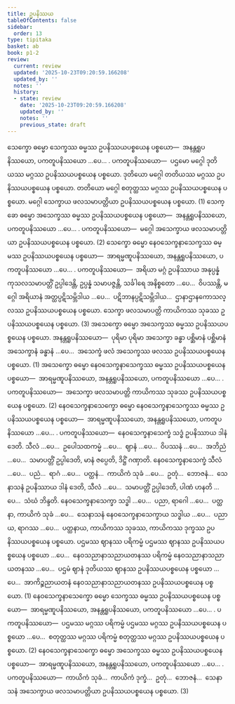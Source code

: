 ```yaml
---
title: ဥပနိဿယ
tableOfContents: false
sidebar:
  order: 13
type: tipitaka
basket: ab
book: p1-2
review:
  current: review
  updated: '2025-10-23T09:20:59.166208'
  updated_by: ''
  notes: ''
  history:
  - state: review
    date: '2025-10-23T09:20:59.166208'
    updated_by: ''
    notes: ''
    previous_state: draft
---
```



<ReviewStatus review={frontmatter.review} showDetails={true} />

<HypothesisAnnotation frontmatter={frontmatter} />

<DynamicBreadcrumb />

<Division number="53" book="p1-2" e="ch" v="37" p="294">

<Paragraph number="1800" book="p1-2">
သေက္ခော ဓမ္မော သေက္ခဿ ဓမ္မဿ ဥပနိဿယပစ္စယေန ပစ္စယော—  အနန္တရူပနိဿယော, ပကတူပနိဿယော …ပေ… . <Emphasis>ပကတူပနိဿယော</Emphasis>—  ပဌမော မဂ္ဂေါ ဒုတိယဿ မဂ္ဂဿ ဥပနိဿယပစ္စယေန ပစ္စယော. ဒုတိယော မဂ္ဂေါ တတိယဿ မဂ္ဂဿ ဥပနိဿယပစ္စယေန ပစ္စယော. တတိယော မဂ္ဂေါ စတုတ္ထဿ မဂ္ဂဿ ဥပနိဿယပစ္စယေန ပစ္စယော. မဂ္ဂေါ သေက္ခာယ ဖလသမာပတ္တိယာ ဥပနိဿယပစ္စယေန ပစ္စယော. (1)
</Paragraph>

<Paragraph number="1801" book="p1-2">
သေက္ခော ဓမ္မော အသေက္ခဿ ဓမ္မဿ ဥပနိဿယပစ္စယေန ပစ္စယော—  အနန္တရူပနိဿယော, ပကတူပနိဿယော …ပေ… . <Emphasis>ပကတူပနိဿယော</Emphasis>—  မဂ္ဂေါ အသေက္ခာယ ဖလသမာပတ္တိယာ ဥပနိဿယပစ္စယေန ပစ္စယော. (2)
</Paragraph>

<Paragraph number="1802" book="p1-2">
သေက္ခော ဓမ္မော နေဝသေက္ခနာသေက္ခဿ ဓမ္မဿ ဥပနိဿယပစ္စယေန ပစ္စယော—  အာရမ္မဏူပနိဿယော, အနန္တရူပနိဿယော, ပကတူပနိဿယော …ပေ… . <Emphasis>ပကတူပနိဿယော</Emphasis>—  အရိယာ မဂ္ဂံ ဥပနိဿာယ အနုပ္ပန္နံ ကုသလသမာပတ္တိံ ဥပ္ပါဒေန္တိ, ဥပ္ပန္နံ သမာပဇ္ဇန္တိ, သင်္ခါရေ အနိစ္စတော …ပေ…  ဝိပဿန္တိ, မဂ္ဂေါ အရိယာနံ အတ္ထပ္ပဋိသမ္ဘိဒါယ …ပေ…  ပဋိဘာနပ္ပဋိသမ္ဘိဒါယ…  ဌာနာဌာနကောသလ္လဿ ဥပနိဿယပစ္စယေန ပစ္စယော. သေက္ခာ ဖလသမာပတ္တိ ကာယိကဿ သုခဿ ဥပနိဿယပစ္စယေန ပစ္စယော. (3)
</Paragraph>

</Division>
<Division number="54" book="p1-2" e="ch" v="37" p="295">

<Paragraph number="1803" book="p1-2">
အသေက္ခော ဓမ္မော အသေက္ခဿ ဓမ္မဿ ဥပနိဿယပစ္စယေန ပစ္စယော. <Emphasis>အနန္တရူပနိဿယော</Emphasis>—  ပုရိမာ ပုရိမာ အသေက္ခာ ခန္ဓာ ပစ္ဆိမာနံ ပစ္ဆိမာနံ အသေက္ခာနံ ခန္ဓာနံ …ပေ…  အသေက္ခံ ဖလံ အသေက္ခဿ ဖလဿ ဥပနိဿယပစ္စယေန ပစ္စယော. (1)
</Paragraph>

<Paragraph number="1804" book="p1-2">
အသေက္ခော ဓမ္မော နေဝသေက္ခနာသေက္ခဿ ဓမ္မဿ ဥပနိဿယပစ္စယေန ပစ္စယော—  အာရမ္မဏူပနိဿယော, အနန္တရူပနိဿယော, ပကတူပနိဿယော …ပေ… . <Emphasis>ပကတူပနိဿယော</Emphasis>—  အသေက္ခာ ဖလသမာပတ္တိ ကာယိကဿ သုခဿ ဥပနိဿယပစ္စယေန ပစ္စယော. (2)
</Paragraph>

</Division>
<Division number="55" book="p1-2" e="ch" v="37" p="295">

<Paragraph number="1805" book="p1-2">
နေဝသေက္ခနာသေက္ခော ဓမ္မော နေဝသေက္ခနာသေက္ခဿ ဓမ္မဿ ဥပနိဿယပစ္စယေန ပစ္စယော—  အာရမ္မဏူပနိဿယော, အနန္တရူပနိဿယော, ပကတူပနိဿယော …ပေ… . <Emphasis>ပကတူပနိဿယော</Emphasis>—  နေဝသေက္ခနာသေက္ခံ သဒ္ဓံ ဥပနိဿာယ ဒါနံ ဒေတိ. သီလံ …ပေ…  ဥပေါသထကမ္မံ …ပေ…  ဈာနံ …ပေ…  ဝိပဿနံ …ပေ…  အဘိညံ …ပေ…  သမာပတ္တိံ ဥပ္ပါဒေတိ, မာနံ ဇပ္ပေတိ, ဒိဋ္ဌိံ ဂဏှာတိ. နေဝသေက္ခနာသေက္ခံ သီလံ …ပေ…  ပညံ…  ရာဂံ …ပေ…  ပတ္ထနံ…  ကာယိကံ သုခံ …ပေ…  ဥတုံ…  ဘောဇနံ…  သေနာသနံ ဥပနိဿာယ ဒါနံ ဒေတိ, သီလံ …ပေ…  သမာပတ္တိံ ဥပ္ပါဒေတိ, ပါဏံ ဟနတိ …ပေ…  သံဃံ ဘိန္ဒတိ. နေဝသေက္ခနာသေက္ခာ သဒ္ဓါ …ပေ…  ပညာ, ရာဂေါ …ပေ…  ပတ္ထနာ, ကာယိကံ သုခံ …ပေ…  သေနာသနံ နေဝသေက္ခနာသေက္ခာယ သဒ္ဓါယ …ပေ…  ပညာယ, ရာဂဿ …ပေ…  ပတ္ထနာယ, ကာယိကဿ သုခဿ, ကာယိကဿ ဒုက္ခဿ ဥပနိဿယပစ္စယေန ပစ္စယော. ပဌမဿ ဈာနဿ ပရိကမ္မံ ပဌမဿ ဈာနဿ ဥပနိဿယပစ္စယေန ပစ္စယော …ပေ…  နေဝသညာနာသညာယတနဿ ပရိကမ္မံ နေဝသညာနာသညာယတနဿ …ပေ…  ပဌမံ ဈာနံ ဒုတိယဿ ဈာနဿ ဥပနိဿယပစ္စယေန ပစ္စယော …ပေ…  အာကိဉ္စညာယတနံ နေဝသညာနာသညာယတနဿ ဥပနိဿယပစ္စယေန ပစ္စယော. (1)
</Paragraph>

<Paragraph number="1806" book="p1-2">
နေဝသေက္ခနာသေက္ခော ဓမ္မော သေက္ခဿ ဓမ္မဿ ဥပနိဿယပစ္စယေန ပစ္စယော—  အာရမ္မဏူပနိဿယော, အနန္တရူပနိဿယော, ပကတူပနိဿယော …ပေ… . <Emphasis>ပကတူပနိဿယော</Emphasis>—  ပဌမဿ မဂ္ဂဿ ပရိကမ္မံ ပဌမဿ မဂ္ဂဿ ဥပနိဿယပစ္စယေန ပစ္စယော …ပေ…  စတုတ္ထဿ မဂ္ဂဿ ပရိကမ္မံ စတုတ္ထဿ မဂ္ဂဿ ဥပနိဿယပစ္စယေန ပစ္စယော. (2)
</Paragraph>

<Paragraph number="1807" book="p1-2">
နေဝသေက္ခနာသေက္ခော ဓမ္မော အသေက္ခဿ ဓမ္မဿ ဥပနိဿယပစ္စယေန ပစ္စယော—  အာရမ္မဏူပနိဿယော, အနန္တရူပနိဿယော, ပကတူပနိဿယော …ပေ… . <Emphasis>ပကတူပနိဿယော</Emphasis>—  ကာယိကံ သုခံ…  ကာယိကံ ဒုက္ခံ…  ဥတုံ…  ဘောဇနံ…  သေနာသနံ အသေက္ခာယ ဖလသမာပတ္တိယာ ဥပနိဿယပစ္စယေန ပစ္စယော. (3)
</Paragraph>
</Division>